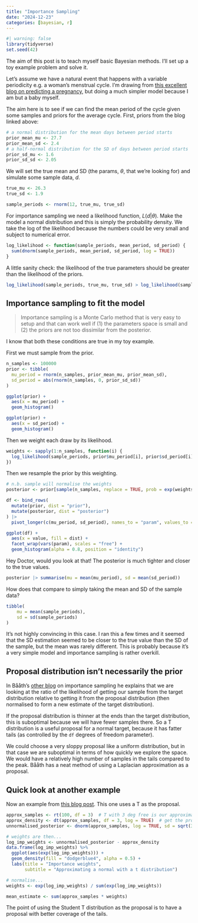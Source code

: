 ```yaml
---
title: "Importance Sampling"
date: "2024-12-23"
categories: [bayesian, r]
---
```


```r
#| warning: false
library(tidyverse)
set.seed(42)
```

The aim of this post is to teach myself basic Bayesian methods. I'll set up a toy example problem and solve it.

Let's assume we have a natural event that happens with a variable periodicity e.g. a woman's menstrual cycle. I'm drawing from [this excellent blog on predicting a pregnancy](https://www.sumsar.net/blog/2015/11/a-bayesian-model-to-calculate-whether-my-wife-is-pregnant/), but doing a much simpler model because I am but a baby myself.

The aim here is to see if we can find the mean period of the cycle given some samples and priors for the average cycle. First, priors from the blog linked above:

```r
# a normal distribution for the mean days between period starts
prior_mean_mu <- 27.7
prior_mean_sd <- 2.4
# a half-normal distribution for the SD of days between period starts
prior_sd_mu <- 1.6
prior_sd_sd <- 2.05
```

We will set the true mean and SD (the params, $\theta$, that we're looking for) and simulate some sample data, $d$.

```r
true_mu <- 26.3
true_sd <- 1.9

sample_periods <- rnorm(12, true_mu, true_sd)
```

For importance sampling we need a likelihood function, $L(d|\theta)$. Make the model a normal distribution and this is simply the probability density. We take the log of the likelihood because the numbers could be very small and subject to numerical error.

```r
log_likelihood <- function(sample_periods, mean_period, sd_period) {
  sum(dnorm(sample_periods, mean_period, sd_period, log = TRUE))
}
```

A little sanity check: the likelihood of the true parameters should be greater than the likelihood of the priors.

```r
log_likelihood(sample_periods, true_mu, true_sd) > log_likelihood(sample_periods, prior_mean_mu, prior_mean_sd)
```

## Importance sampling to fit the model

> Importance sampling is a Monte Carlo method that is very easy to setup and that can work well if (1) the parameters space is small and (2) the priors are not too dissimilar from the posterior. 

I know that both these conditions are true in my toy example.

First we must sample from the prior.

```r
n_samples <- 100000
prior <- tibble(
  mu_period = rnorm(n_samples, prior_mean_mu, prior_mean_sd),
  sd_period = abs(rnorm(n_samples, 0, prior_sd_sd))
)

ggplot(prior) +
  aes(x = mu_period) +
  geom_histogram()
```

```r
ggplot(prior) +
  aes(x = sd_period) +
  geom_histogram()
```

Then we weight each draw by its likelihood.

```r
weights <- sapply(1:n_samples, function(i) {
  log_likelihood(sample_periods, prior$mu_period[i], prior$sd_period[i])
})
```

Then we resample the prior by this weighting.

```r
# n.b. sample will normalise the weights
posterior <- prior[sample(n_samples, replace = TRUE, prob = exp(weights)), ]

df <- bind_rows(
  mutate(prior, dist = "prior"),
  mutate(posterior, dist = "posterior")
) |>
  pivot_longer(c(mu_period, sd_period), names_to = "param", values_to = "value")

ggplot(df) +
  aes(x = value, fill = dist) +
  facet_wrap(vars(param), scales = "free") +
  geom_histogram(alpha = 0.8, position = "identity")
```

Hey Doctor, would you look at that! The posterior is much tighter and closer to the true values.

```r
posterior |> summarise(mu = mean(mu_period), sd = mean(sd_period))
```

How does that compare to simply taking the mean and SD of the sample data?

```r
tibble(
    mu = mean(sample_periods),
    sd = sd(sample_periods)
)
```

It's not highly convincing in this case. I ran this a few times and it seemed that the SD estimation seemed to be closer to the true value than the SD of the sample, but the mean was rarely different. This is probably because it's a very simple model and importance sampling is rather overkill.

## Proposal distribution isn't necessarily the prior

In Bååth's [other blog](https://www.sumsar.net/blog/2013/12/shaping_up_laplace_approximation/) on importance sampling he explains that we are looking at the ratio of the likelihood of getting our sample from the target distribution relative to getting it from the proposal distribution (then normalised to form a new estimate of the target distribution).

If the proposal distribution is thinner at the ends than the target distribution, this is suboptimal because we will have fewer samples there. So a T distribution is a useful proposal for a normal target, because it has fatter tails (as controlled by the `df` degrees of freedom parameter).

We could choose a very sloppy proposal like a uniform distribution, but in that case we are suboptimal in terms of how quickly we explore the space. We would have a relatively high number of samples in the tails compared to the peak. Bååth has a neat method of using a Laplacian approximation as a proposal.

## Quick look at another example

Now an example from [this blog post](https://david-salazar.github.io/posts/bayesian-statistics/2020-06-27-bayesian-data-analysis-week-4-importance-sampling.html). This one uses a T as the proposal.


```r
approx_samples <- rt(100, df = 3)  # T with 3 deg free is our approximation to posterior
approx_density <- dt(approx_samples, df = 3, log = TRUE)  # get the prob density for each
unnormalised_posterior <- dnorm(approx_samples, log = TRUE, sd = sqrt(3))  # convert to actual posterior

# weights are then...
log_imp_weights <- unnormalised_posterior - approx_density
data.frame(log_imp_weights) %>% 
  ggplot(aes(exp(log_imp_weights))) +
  geom_density(fill = "dodgerblue4", alpha = 0.5) +
  labs(title = "Importance weights",
       subtitle = "Approximating a normal with a t distribution")

# normalise...
weights <- exp(log_imp_weights) / sum(exp(log_imp_weights))

mean_estimate <- sum(approx_samples * weights)
```

The point of using the Student T distribution as the proposal is to have a proposal with better coverage of the tails.
